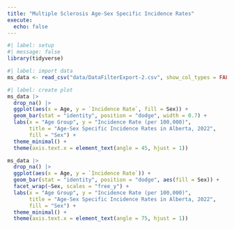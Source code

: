 ```yaml
---
title: "Multiple Sclerosis Age-Sex Specific Incidence Rates"
execute:
  echo: false
---
```


```r
#| label: setup
#| message: false
library(tidyverse)
```

```r
#| label: import data
ms_data <- read_csv("data/DataFilterExport-2.csv", show_col_types = FALSE)
```

```r
#| label: create plot
ms_data |> 
  drop_na() |>
  ggplot(aes(x = Age, y = `Incidence Rate`, fill = Sex)) +
  geom_bar(stat = "identity", position = "dodge", width = 0.7) +
  labs(x = "Age Group", y = "Incidence Rate (per 100,000)", 
       title = "Age-Sex Specific Incidence Rates in Alberta, 2022",
       fill = "Sex") +
  theme_minimal() +
  theme(axis.text.x = element_text(angle = 45, hjust = 1)) 

ms_data |>
  drop_na() |>
  ggplot(aes(x = Age, y = `Incidence Rate`)) +
  geom_bar(stat = "identity", position = "dodge", aes(fill = Sex)) +
  facet_wrap(~Sex, scales = "free_y") +
  labs(x = "Age Group", y = "Incidence Rate (per 100,000)", 
       title = "Age-Sex Specific Incidence Rates in Alberta, 2022",
       fill = "Sex") +
  theme_minimal() +
  theme(axis.text.x = element_text(angle = 75, hjust = 1)) 
```

